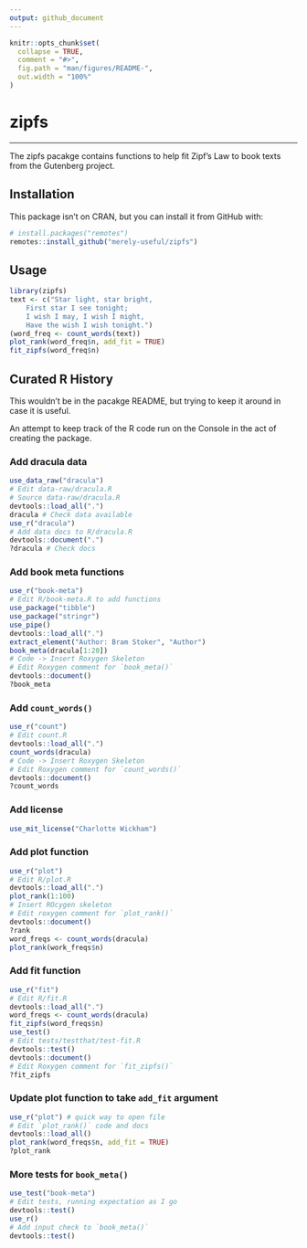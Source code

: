 ```yaml
---
output: github_document
---
```


<!-- README.md is generated from README.Rmd. Please edit that file -->

```r
knitr::opts_chunk$set(
  collapse = TRUE,
  comment = "#>",
  fig.path = "man/figures/README-",
  out.width = "100%"
)
```

# zipfs

<!-- badges: start -->
<!-- badges: end -->

---

The zipfs pacakge contains functions to help fit Zipf's Law to book texts from the Gutenberg project.

## Installation

This package isn't on CRAN, but you can install it from  GitHub with:
```r
# install.packages("remotes")
remotes::install_github("merely-useful/zipfs")
```

## Usage

```r
library(zipfs)
text <- c("Star light, star bright,
    First star I see tonight;
    I wish I may, I wish I might,
    Have the wish I wish tonight.")
(word_freq <- count_words(text))
plot_rank(word_freq$n, add_fit = TRUE)
fit_zipfs(word_freq$n)
```


## Curated R History

This wouldn't be in the pacakge README, but trying to keep it around in case it is useful.

An attempt to keep track of the R code run on the Console in the act of creating the package.

### Add dracula data

```r
use_data_raw("dracula")
# Edit data-raw/dracula.R
# Source data-raw/dracula.R
devtools::load_all(".")
dracula # Check data available
use_r("dracula")
# Add data docs to R/dracula.R
devtools::document(".")
?dracula # Check docs
```

### Add book meta functions

```r
use_r("book-meta")
# Edit R/book-meta.R to add functions
use_package("tibble")
use_package("stringr")
use_pipe()
devtools::load_all(".")
extract_element("Author: Bram Stoker", "Author")
book_meta(dracula[1:20])
# Code -> Insert Roxygen Skeleton
# Edit Roxygen comment for `book_meta()`
devtools::document()
?book_meta
```

### Add `count_words()`

```r
use_r("count")
# Edit count.R
devtools::load_all(".")
count_words(dracula)
# Code -> Insert Roxygen Skeleton
# Edit Roxygen comment for `count_words()`
devtools::document()
?count_words
```

### Add license

```r
use_mit_license("Charlotte Wickham")
```

### Add plot function

```r
use_r("plot")
# Edit R/plot.R
devtools::load_all(".")
plot_rank(1:100)
# Insert ROcygen skeleton
# Edit roxygen comment for `plot_rank()`
devtools::document()
?rank
word_freqs <- count_words(dracula)
plot_rank(work_freqs$n)
```

### Add fit function

```r
use_r("fit")
# Edit R/fit.R
devtools::load_all(".")
word_freqs <- count_words(dracula)
fit_zipfs(word_freqs$n)
use_test()
# Edit tests/testthat/test-fit.R
devtools::test()
devtools::document()
# Edit Roxygen comment for `fit_zipfs()`
?fit_zipfs
```

### Update plot function to take `add_fit` argument

```r
use_r("plot") # quick way to open file
# Edit `plot_rank()` code and docs
devtools::load_all()
plot_rank(word_freqs$n, add_fit = TRUE)
?plot_rank
```

### More tests for `book_meta()`

```r
use_test("book-meta")
# Edit tests, running expectation as I go
devtools::test()
use_r()
# Add input check to `book_meta()`
devtools::test()
```

